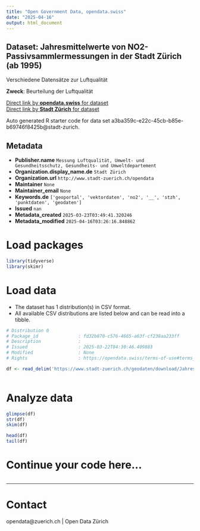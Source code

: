 ```yaml
---
title: "Open Government Data, opendata.swiss"
date: "2025-04-16"
output: html_document
---
```


## Dataset: Jahresmittelwerte von NO2-Passivsammlermessungen in der Stadt Zürich (ab 1995)

Verschiedene Datensätze zur Luftqualität

**Zweck**: Beurteilung der Luftqualität

[Direct link by **opendata.swiss** for dataset](https://opendata.swiss/de/dataset/jahresmittelwerte-von-no2-passivsammlermessungen-in-der-stadt-zurich-ab-1995)<br>
[Direct link by **Stadt Zürich** for dataset](https://data.stadt-zuerich.ch/dataset/geo_jahresmittelwerte_von_no2_passivsammlermessungen_in_der_stadt_zuerich__ab_1995_)

Auto generated R starter code for data set a3ba359c-e22c-45cb-b85e-b69746f8425b@stadt-zurich.

## Metadata

- **Publisher.name** `Messung Luftqualität, Umwelt- und Gesundheitsschutz, Gesundheits- und Umweltdepartement`
- **Organization.display_name.de** `Stadt Zürich`
- **Organization.url** `http://www.stadt-zuerich.ch/opendata`
- **Maintainer** `None`
- **Maintainer_email** `None`
- **Keywords.de** `['geoportal', 'vektordaten', 'no2', '__', 'stzh', 'punktdaten', 'geodaten']`
- **Issued** `nan`
- **Metadata_created** `2025-03-23T03:49:41.320246`
- **Metadata_modified** `2025-04-16T03:26:16.848862`


# Load packages

```r

library(tidyverse)
library(skimr)

```

# Load data

-   The dataset has 1 distribution(s) in CSV format.
-   All available CSV distributions are listed below and can be read into a tibble.

```r

# Distribution 0
# Package_id               : fd32b870-c576-4665-a63f-cf238aa233ff
# Description              : 
# Issued                   : 2025-03-22T04:30:46.409883
# Modified                 : None
# Rights                   : https://opendata.swiss/terms-of-use#terms_open

df <- read_delim('https://www.stadt-zuerich.ch/geodaten/download/Jahresmittelwerte_von_NO2_Passivsammlermessungen_in_der_Stadt_Zuerich__ab_1995_?format=10008')



```

# Analyze data

```r

glimpse(df)
str(df)
skim(df)

head(df)
tail(df)

```

# Continue your code here...

```r

```

------------------------------------------------------------------------

# Contact

opendata@zuerich.ch | Open Data Zürich
